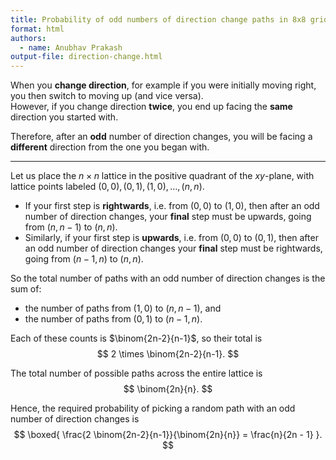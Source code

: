 ```yaml
---
title: Probability of odd numbers of direction change paths in 8x8 grid
format: html
authors:
  - name: Anubhav Prakash
output-file: direction-change.html
---
```



When you **change direction**, for example if you were initially moving right, you then switch to moving up (and vice versa).  
However, if you change direction **twice**, you end up facing the **same** direction you started with.  

Therefore, after an **odd** number of direction changes, you will be facing a **different** direction from the one you began with.  

---

Let us place the $n \times n$ lattice in the positive quadrant of the $xy$-plane, with lattice points labeled $(0,0), (0,1), (1,0), \dots, (n,n)$.

- If your first step is **rightwards**, i.e. from $(0,0)$ to $(1,0)$, then after an odd number of direction changes, your **final** step must be upwards, going from $(n,n-1)$ to $(n,n)$.
- Similarly, if your first step is **upwards**, i.e. from $(0,0)$ to $(0,1)$, then after an odd number of direction changes your **final** step must be rightwards, going from $(n-1,n)$ to $(n,n)$.

So the total number of paths with an odd number of direction changes is the sum of:

- the number of paths from $(1,0)$ to $(n,n-1)$, and  
- the number of paths from $(0,1)$ to $(n-1,n)$.

Each of these counts is $\binom{2n-2}{n-1}$, so their total is
$$
2 \times \binom{2n-2}{n-1}.
$$
  
The total number of possible paths across the entire lattice is
$$
\binom{2n}{n}.
$$

Hence, the required probability of picking a random path with an odd number of direction changes is
$$
\boxed{
\frac{2 \binom{2n-2}{n-1}}{\binom{2n}{n}} = \frac{n}{2n - 1}
}.
$$
